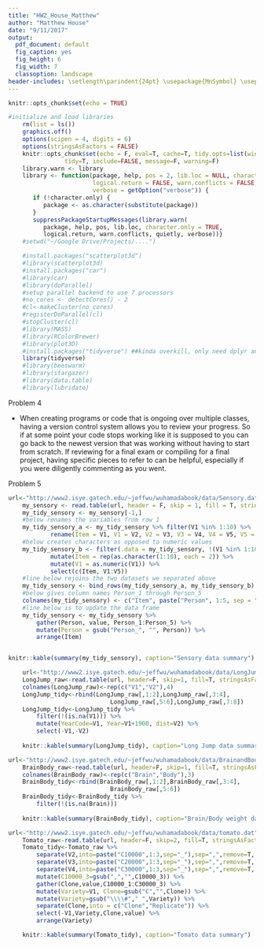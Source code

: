 ```yaml
---
title: "HW2_House_Matthew"
author: "Matthew House"
date: "9/11/2017"
output:
  pdf_document: default
  fig_caption: yes
  fig_height: 6
  fig_width: 7
  classoption: landscape
header-includes: \setlength\parindent{24pt} \usepackage{MnSymbol} \usepackage{mathrsfs}
---
```

```r
knitr::opts_chunk$set(echo = TRUE)
```

```r
#initialize and load libraries
    rm(list = ls())   
    graphics.off()
    options(scipen = 4, digits = 6)
    options(stringsAsFactors = FALSE)
    knitr::opts_chunk$set(echo = F, eval=T, cache=T, tidy.opts=list(width.cutoff=55),
                tidy=T, include=FALSE, message=F, warning=F)
    library.warn <- library
    library <- function(package, help, pos = 2, lib.loc = NULL, character.only = FALSE,
                        logical.return = FALSE, warn.conflicts = FALSE, quietly = TRUE,
                        verbose = getOption("verbose")) {
       if (!character.only) {
          package <- as.character(substitute(package))
       }
       suppressPackageStartupMessages(library.warn(
          package, help, pos, lib.loc, character.only = TRUE,
          logical.return, warn.conflicts, quietly, verbose))}
    #setwd("~/Google Drive/Projects/....")

    #install.packages("scatterplot3d")
    #library(scatterplot3d)
    #install.packages("car")
    #library(car)
    #library(doParallel)
    #setup parallel backend to use 7 processors
    #no_cores <- detectCores() - 2
    #cl<-makeCluster(no_cores)
    #registerDoParallel(cl)
    #stopCluster(cl)
    #library(MASS)
    #library(RColorBrewer)
    #library(plot3D)
    #install.packages("tidyverse") ##kinda overkill, only need dplyr and tidyr
    library(tidyverse)
    #library(beeswarm)
    #library(stargazer)
    #library(data.table)
    #library(lubridate)
```

Problem 4
   
+ When creating programs or code that is ongoing over multiple classes, having a version control system allows you to review your progress. So if at some point    your code stops working like it is supposed to you can go back to the newest    version that was working without having to start from scratch. If reviewing for a final exam or compiling for a final project, having specific pieces to refer to can be helpful, especially if you were diligently commenting as you went.
    
Problem 5
  
```r
url<-"http://www2.isye.gatech.edu/~jeffwu/wuhamadabook/data/Sensory.dat"
    my_sensory <- read.table(url, header = F, skip = 1, fill = T, stringsAsFactors = F)
    my_tidy_sensory <- my_sensory[-1,]
    #below renames the variables from row 1 
    my_tidy_sensory_a <- my_tidy_sensory %>% filter(V1 %in% 1:10) %>%
            rename(Item = V1, V1 = V2, V2 = V3, V3 = V4, V4 = V5, V5 = V6)
    #below creates characters as opposed to numeric values
    my_tidy_sensory_b <- filter(.data = my_tidy_sensory, !(V1 %in% 1:10)) %>%
            mutate(Item = rep(as.character(1:10), each = 2)) %>%
            mutate(V1 = as.numeric(V1)) %>%
            select(c(Item, V1:V5))
    #line below rejoins the two datasets we separated above 
    my_tidy_sensory <- bind_rows(my_tidy_sensory_a, my_tidy_sensory_b)
    #below gives column names Person_1 through Person_5
    colnames(my_tidy_sensory) <- c("Item", paste("Person", 1:5, sep = "_"))
    #line below is to update the data frame
    my_tidy_sensory <- my_tidy_sensory %>%
        gather(Person, value, Person_1:Person_5) %>%
        mutate(Person = gsub("Person_", "", Person)) %>%
        arrange(Item)


knitr::kable(summary(my_tidy_sensory), caption="Sensory data summary")

```

```r
    url<-"http://www2.isye.gatech.edu/~jeffwu/wuhamadabook/data/LongJumpData.dat"
    LongJump_raw<-read.table(url, header=F, skip=1, fill=T, stringsAsFactors = F)
    colnames(LongJump_raw)<-rep(c("V1","V2"),4)
    LongJump_tidy<-rbind(LongJump_raw[,1:2],LongJump_raw[,3:4],
                             LongJump_raw[,5:6],LongJump_raw[,7:8])
    LongJump_tidy<-LongJump_tidy %>%  
        filter(!(is.na(V1))) %>%
        mutate(YearCode=V1, Year=V1+1900, dist=V2) %>%
        select(-V1,-V2)
    
    knitr::kable(summary(LongJump_tidy), caption="Long Jump data summary")
```
```r
url<-"http://www2.isye.gatech.edu/~jeffwu/wuhamadabook/data/BrainandBodyWeight.dat"
    BrainBody_raw<-read.table(url, header=F, skip=1, fill=T, stringsAsFactors = F)
    colnames(BrainBody_raw)<-rep(c("Brain","Body"),3)
    BrainBody_tidy<-rbind(BrainBody_raw[,1:2],BrainBody_raw[,3:4],
                             BrainBody_raw[,5:6])
    BrainBody_tidy<-BrainBody_tidy %>%  
        filter(!(is.na(Brain))) 
    
    knitr::kable(summary(BrainBody_tidy), caption="Brain/Body weight data summary")
```
```r
url<-"http://www2.isye.gatech.edu/~jeffwu/wuhamadabook/data/tomato.dat"
    Tomato_raw<-read.table(url, header=F, skip=2, fill=T, stringsAsFactors = F, comment.char = "")
    Tomato_tidy<-Tomato_raw %>%  
        separate(V2,into=paste("C10000",1:3,sep="_"),sep=",",remove=T, extra="merge") %>%
        separate(V3,into=paste("C20000",1:3,sep="_"),sep=",",remove=T, extra="merge") %>%
        separate(V4,into=paste("C30000",1:3,sep="_"),sep=",",remove=T, extra="merge") %>%
        mutate(C10000_3=gsub(",","",C10000_3)) %>%
        gather(Clone,value,C10000_1:C30000_3) %>%
        mutate(Variety=V1, Clone=gsub("C","",Clone)) %>%
        mutate(Variety=gsub("\\\\#"," ",Variety)) %>%
        separate(Clone,into = c("Clone","Replicate")) %>%
        select(-V1,Variety,Clone,value) %>%
        arrange(Variety) 

    knitr::kable(summary(Tomato_tidy), caption="Tomato data summary")
```

